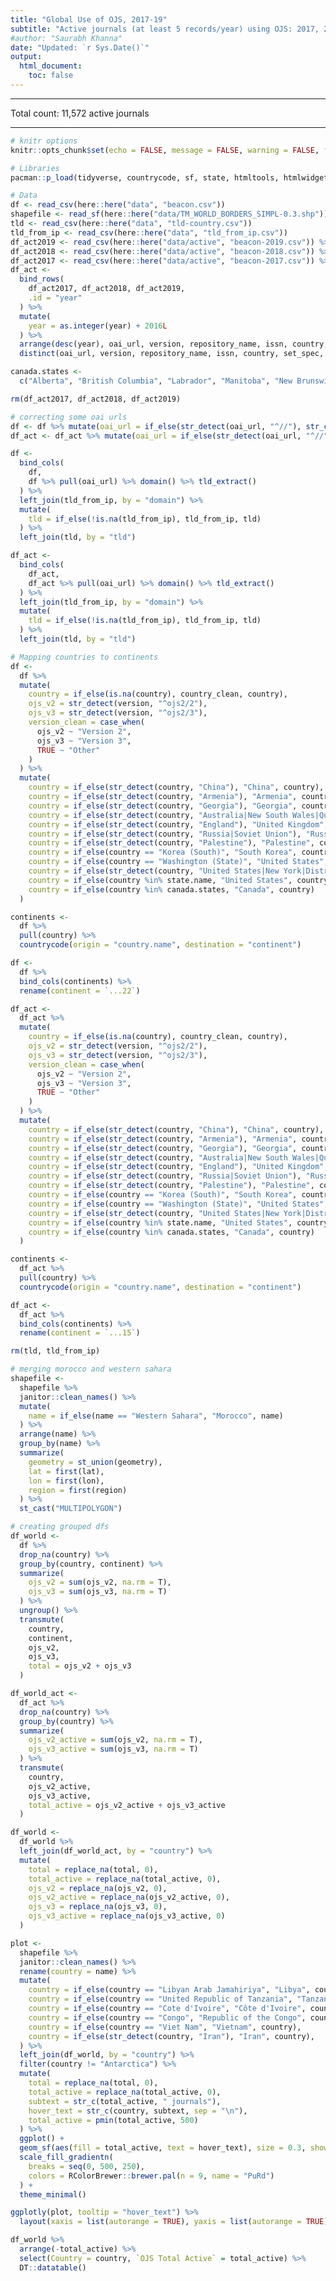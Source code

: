---
title: "Global Use of OJS, 2017-19"
subtitle: "Active journals (at least 5 records/year) using OJS: 2017, 2018 or 2019"
#author: "Saurabh Khanna"
date: "Updated: `r Sys.Date()`"
output: 
  html_document:
    toc: false
---

---

Total count: 11,572 active journals

--- 

```{r setup, include=FALSE}
# knitr options
knitr::opts_chunk$set(echo = FALSE, message = FALSE, warning = FALSE, fig.retina = 4)
```


```{r message=FALSE, warning=FALSE}
# Libraries
pacman::p_load(tidyverse, countrycode, sf, state, htmltools, htmlwidgets, urltools, lubridate, janitor, plotly)

# Data
df <- read_csv(here::here("data", "beacon.csv"))
shapefile <- read_sf(here::here("data/TM_WORLD_BORDERS_SIMPL-0.3.shp"))
tld <- read_csv(here::here("data", "tld-country.csv"))
tld_from_ip <- read_csv(here::here("data", "tld_from_ip.csv"))
df_act2019 <- read_csv(here::here("data/active", "beacon-2019.csv")) %>% select(oai_url, version, repository_name, issn, country, set_spec)
df_act2018 <- read_csv(here::here("data/active", "beacon-2018.csv")) %>% select(oai_url, version, repository_name, issn, country, set_spec)
df_act2017 <- read_csv(here::here("data/active", "beacon-2017.csv")) %>% select(oai_url, version, repository_name, issn, country, set_spec)
df_act <-
  bind_rows(
    df_act2017, df_act2018, df_act2019,
    .id = "year"
  ) %>% 
  mutate(
    year = as.integer(year) + 2016L
  ) %>% 
  arrange(desc(year), oai_url, version, repository_name, issn, country, set_spec) %>% 
  distinct(oai_url, version, repository_name, issn, country, set_spec, .keep_all = T)

canada.states <- 
  c("Alberta", "British Columbia", "Labrador", "Manitoba", "New Brunswick", "Newfoundland", "Nova Scotia", "Nunavut", "North West Terr.", "Ontario", "Prince Edward Is.", "Québec (Province)", "Saskatchewan", "Yukon")

rm(df_act2017, df_act2018, df_act2019)
```


```{r}
# correcting some oai urls
df <- df %>% mutate(oai_url = if_else(str_detect(oai_url, "^//"), str_c("http:", oai_url), oai_url))
df_act <- df_act %>% mutate(oai_url = if_else(str_detect(oai_url, "^//"), str_c("http:", oai_url), oai_url))
```


```{r}
df <- 
  bind_cols(
    df,
    df %>% pull(oai_url) %>% domain() %>% tld_extract()
  ) %>% 
  left_join(tld_from_ip, by = "domain") %>%
  mutate(
    tld = if_else(!is.na(tld_from_ip), tld_from_ip, tld)
  ) %>%
  left_join(tld, by = "tld")

df_act <- 
  bind_cols(
    df_act,
    df_act %>% pull(oai_url) %>% domain() %>% tld_extract()
  ) %>% 
  left_join(tld_from_ip, by = "domain") %>%
  mutate(
    tld = if_else(!is.na(tld_from_ip), tld_from_ip, tld)
  ) %>%
  left_join(tld, by = "tld")
```


```{r}
# Mapping countries to continents
df <-
  df %>% 
  mutate(
    country = if_else(is.na(country), country_clean, country),
    ojs_v2 = str_detect(version, "^ojs2/2"),
    ojs_v3 = str_detect(version, "^ojs2/3"),
    version_clean = case_when(
      ojs_v2 ~ "Version 2",
      ojs_v3 ~ "Version 3",
      TRUE ~ "Other"
    )
  ) %>% 
  mutate(
    country = if_else(str_detect(country, "China"), "China", country),
    country = if_else(str_detect(country, "Armenia"), "Armenia", country),
    country = if_else(str_detect(country, "Georgia"), "Georgia", country),
    country = if_else(str_detect(country, "Australia|New South Wales|Queensland|Victoria"), "Australia", country),
    country = if_else(str_detect(country, "England"), "United Kingdom", country),
    country = if_else(str_detect(country, "Russia|Soviet Union"), "Russia", country),
    country = if_else(str_detect(country, "Palestine"), "Palestine", country),
    country = if_else(country == "Korea (South)", "South Korea", country),
    country = if_else(country == "Washington (State)", "United States", country),
    country = if_else(str_detect(country, "United States|New York|District of Columbia"), "United States", country),
    country = if_else(country %in% state.name, "United States", country),
    country = if_else(country %in% canada.states, "Canada", country)
  )

continents <-
  df %>%
  pull(country) %>% 
  countrycode(origin = "country.name", destination = "continent")

df <- 
  df %>%
  bind_cols(continents) %>% 
  rename(continent = `...22`)

df_act <-
  df_act %>% 
  mutate(
    country = if_else(is.na(country), country_clean, country),
    ojs_v2 = str_detect(version, "^ojs2/2"),
    ojs_v3 = str_detect(version, "^ojs2/3"),
    version_clean = case_when(
      ojs_v2 ~ "Version 2",
      ojs_v3 ~ "Version 3",
      TRUE ~ "Other"
    )
  ) %>% 
  mutate(
    country = if_else(str_detect(country, "China"), "China", country),
    country = if_else(str_detect(country, "Armenia"), "Armenia", country),
    country = if_else(str_detect(country, "Georgia"), "Georgia", country),
    country = if_else(str_detect(country, "Australia|New South Wales|Queensland|Victoria"), "Australia", country),
    country = if_else(str_detect(country, "England"), "United Kingdom", country),
    country = if_else(str_detect(country, "Russia|Soviet Union"), "Russia", country),
    country = if_else(str_detect(country, "Palestine"), "Palestine", country),
    country = if_else(country == "Korea (South)", "South Korea", country),
    country = if_else(country == "Washington (State)", "United States", country),
    country = if_else(str_detect(country, "United States|New York|District of Columbia"), "United States", country),
    country = if_else(country %in% state.name, "United States", country),
    country = if_else(country %in% canada.states, "Canada", country)
  )

continents <-
  df_act %>% 
  pull(country) %>% 
  countrycode(origin = "country.name", destination = "continent")

df_act <- 
  df_act %>%
  bind_cols(continents) %>% 
  rename(continent = `...15`)

rm(tld, tld_from_ip)

# merging morocco and western sahara
shapefile <-
  shapefile %>% 
  janitor::clean_names() %>% 
  mutate(
    name = if_else(name == "Western Sahara", "Morocco", name)
  ) %>%
  arrange(name) %>% 
  group_by(name) %>% 
  summarize(
    geometry = st_union(geometry),
    lat = first(lat),
    lon = first(lon),
    region = first(region)
  ) %>% 
  st_cast("MULTIPOLYGON")
```


```{r}
# creating grouped dfs
df_world <-
  df %>%
  drop_na(country) %>%   
  group_by(country, continent) %>% 
  summarize(
    ojs_v2 = sum(ojs_v2, na.rm = T),
    ojs_v3 = sum(ojs_v3, na.rm = T)
  ) %>% 
  ungroup() %>% 
  transmute(
    country,
    continent,
    ojs_v2,
    ojs_v3,
    total = ojs_v2 + ojs_v3
  )

df_world_act <-
  df_act %>%
  drop_na(country) %>% 
  group_by(country) %>% 
  summarize(
    ojs_v2_active = sum(ojs_v2, na.rm = T),
    ojs_v3_active = sum(ojs_v3, na.rm = T)
  ) %>% 
  transmute(
    country, 
    ojs_v2_active,
    ojs_v3_active,
    total_active = ojs_v2_active + ojs_v3_active
  )

df_world <-
  df_world %>% 
  left_join(df_world_act, by = "country") %>% 
  mutate(
    total = replace_na(total, 0),
    total_active = replace_na(total_active, 0),
    ojs_v2 = replace_na(ojs_v2, 0),
    ojs_v2_active = replace_na(ojs_v2_active, 0),
    ojs_v3 = replace_na(ojs_v3, 0),
    ojs_v3_active = replace_na(ojs_v3_active, 0)
  )
```


```{r, out.width="100%"}
plot <-
  shapefile %>% 
  janitor::clean_names() %>%
  rename(country = name) %>%
  mutate(
    country = if_else(country == "Libyan Arab Jamahiriya", "Libya", country),
    country = if_else(country == "United Republic of Tanzania", "Tanzania", country),
    country = if_else(country == "Cote d'Ivoire", "Côte d'Ivoire", country),
    country = if_else(country == "Congo", "Republic of the Congo", country),
    country = if_else(country == "Viet Nam", "Vietnam", country),
    country = if_else(str_detect(country, "Iran"), "Iran", country),
  ) %>%
  left_join(df_world, by = "country") %>% 
  filter(country != "Antarctica") %>% 
  mutate(
    total = replace_na(total, 0),
    total_active = replace_na(total_active, 0),
    subtext = str_c(total_active, " journals"),
    hover_text = str_c(country, subtext, sep = "\n"),
    total_active = pmin(total_active, 500)
  ) %>%
  ggplot() +
  geom_sf(aes(fill = total_active, text = hover_text), size = 0.3, show.legend = FALSE) +
  scale_fill_gradientn(
    breaks = seq(0, 500, 250),
    colors = RColorBrewer::brewer.pal(n = 9, name = "PuRd")
  ) +
  theme_minimal()

ggplotly(plot, tooltip = "hover_text") %>% 
  layout(xaxis = list(autorange = TRUE), yaxis = list(autorange = TRUE))
```


```{r}
df_world %>% 
  arrange(-total_active) %>% 
  select(Country = country, `OJS Total Active` = total_active) %>% 
  DT::datatable()
```

